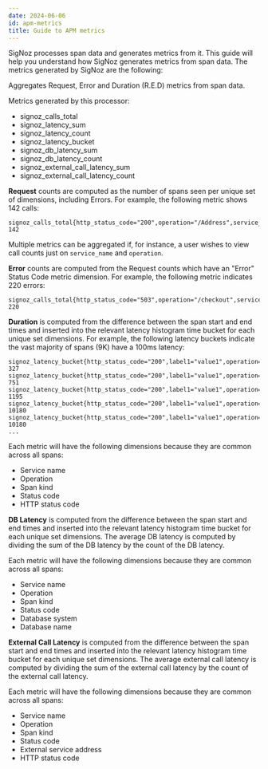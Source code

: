 ```yaml
---
date: 2024-06-06
id: apm-metrics
title: Guide to APM metrics
---
```



SigNoz processes span data and generates metrics from it. This guide will help you understand how SigNoz generates metrics from span data. The metrics generated by SigNoz are the following:

Aggregates Request, Error and Duration (R.E.D) metrics from span data.

Metrics generated by this processor:
- signoz_calls_total
- signoz_latency_sum
- signoz_latency_count
- signoz_latency_bucket
- signoz_db_latency_sum
- signoz_db_latency_count
- signoz_external_call_latency_sum
- signoz_external_call_latency_count

**Request** counts are computed as the number of spans seen per unique set of dimensions, including Errors.
For example, the following metric shows 142 calls:
```
signoz_calls_total{http_status_code="200",operation="/Address",service_name="shippingservice",span_kind="SPAN_KIND_SERVER",status_code="STATUS_CODE_UNSET"} 142
```
Multiple metrics can be aggregated if, for instance, a user wishes to view call counts just on `service_name` and `operation`.

**Error** counts are computed from the Request counts which have an "Error" Status Code metric dimension.
For example, the following metric indicates 220 errors:
```
signoz_calls_total{http_status_code="503",operation="/checkout",service_name="frontend",span_kind="SPAN_KIND_CLIENT",status_code="STATUS_CODE_ERROR"} 220
```

**Duration** is computed from the difference between the span start and end times and inserted into the
relevant latency histogram time bucket for each unique set dimensions.
For example, the following latency buckets indicate the vast majority of spans (9K) have a 100ms latency:
```
signoz_latency_bucket{http_status_code="200",label1="value1",operation="/Address",service_name="shippingservice",span_kind="SPAN_KIND_SERVER",status_code="STATUS_CODE_UNSET",le="2"} 327
signoz_latency_bucket{http_status_code="200",label1="value1",operation="/Address",service_name="shippingservice",span_kind="SPAN_KIND_SERVER",status_code="STATUS_CODE_UNSET",le="6"} 751
signoz_latency_bucket{http_status_code="200",label1="value1",operation="/Address",service_name="shippingservice",span_kind="SPAN_KIND_SERVER",status_code="STATUS_CODE_UNSET",le="10"} 1195
signoz_latency_bucket{http_status_code="200",label1="value1",operation="/Address",service_name="shippingservice",span_kind="SPAN_KIND_SERVER",status_code="STATUS_CODE_UNSET",le="100"} 10180
signoz_latency_bucket{http_status_code="200",label1="value1",operation="/Address",service_name="shippingservice",span_kind="SPAN_KIND_SERVER",status_code="STATUS_CODE_UNSET",le="250"} 10180
...
```

Each metric will have the following dimensions because they are common across all spans:

- Service name
- Operation
- Span kind
- Status code
- HTTP status code


**DB Latency** is computed from the difference between the span start and end times and inserted into the
relevant latency histogram time bucket for each unique set dimensions. The average DB latency is computed by dividing the sum of the DB latency by the count of the DB latency.

Each metric will have the following dimensions because they are common across all spans:
- Service name
- Operation
- Span kind
- Status code
- Database system
- Database name

**External Call Latency** is computed from the difference between the span start and end times and inserted into the
relevant latency histogram time bucket for each unique set dimensions. The average external call latency is computed by dividing the sum of the external call latency by the count of the external call latency.

Each metric will have the following dimensions because they are common across all spans:

- Service name
- Operation
- Span kind
- Status code
- External service address
- HTTP status code

